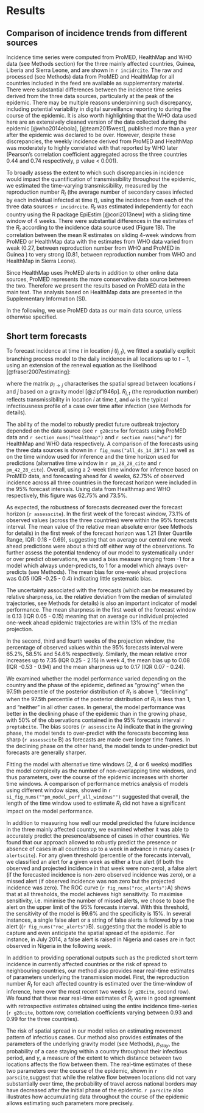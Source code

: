 # Results {#results}

## Comparison of incidence trends from different sources

Incidence time series were computed from ProMED, HealthMap and WHO
data (see Methods section) for the three mainly affected countries, 
Guinea, Liberia and Sierra Leone, and are shown in 
`r incidrcite`. The raw and processed (see Methods) data from ProMED 
and HealthMap for all countries included in the feed are available as
supplementary material. 
There were substantial differences between the incidence 
time series derived from the three data sources, particularly at the 
peak of the epidemic. There may be multiple reasons underpinning such
discrepancy, including potential variability in digital surveillance 
reporting to during the course of the epidemic. It is also worth 
highlighting that the WHO data used here are an extensively cleaned 
version of the data collected during the epidemic [@who2014ebola], 
[@team2015west], published more than a year after the epidemic was 
declared to be over. However, despite these discrepancies, the weekly 
incidence derived from ProMED and HealthMap was moderately to highly 
correlated with that reported by WHO later (Pearson's 
correlation coefficient aggregated across the three countries 
0.44 and 0.74 respectively, p value < 0.001).

To broadly assess the extent to which such discrepancies in incidence 
would impact the quantification of transmissibility throughout the 
epidemic, we estimated the time-varying transmissibility, measured by 
the reproduction number $R_t$ (the average number of secondary cases 
infected by each individual infected at time $t$),
using the incidence from each of the three data sources 
`r incidrcite`. 
$R_t$ was estimated independently for each country using 
the R package EpiEstim [@cori2013new] with a sliding time window of 4
weeks. There were substantial differences in the estimates of the $R_t$ 
according to the incidence data source used (Figure 1B). 
The correlation between the mean R estimates on sliding 4-week windows 
from ProMED or HealthMap data with the estimates from WHO data varied 
from weak (0.27, between reproduction number from WHO and ProMED in 
Guinea ) to very strong (0.81, between reproduction number from WHO
and HealthMap in Sierra Leone).

Since HealthMap uses ProMED alerts in addition to other online data 
sources, ProMED represents the more conservative data source between the 
two. Therefore we present the results based on ProMED data in the main
text. The analysis based on HealthMap data are presented in the 
Supplementary Information (SI).

In the following, we use ProMED data as our main data source, 
unless otherwise specified. 


## Short term forecasts

To forecast incidence at time $t$ in location $j$ ($I_{j, t}$), 
we fitted a spatially explicit branching process model to the daily
incidence in all locations up to 
$t - 1$, using an extension of the renewal equation as the likelihood 
[@fraser2007estimating]:

\begin{equation}
I_{j, t} \sim Poisson\left(\sum_{i = 1}^n\left({p_{i \rightarrow j} R_{i, t}
\sum_{s = 1}^t{I_{i, t - s} \omega_s}}\right)\right)
(\#eq:model)
\end{equation}

where the matrix $p_{i \rightarrow j}$ characterises the spatial
spread between locations $i$ and $j$ based on a gravity model
[@zipf1946p]. $R_{i, t}$ (the reproduction number) reflects 
transmissibility in location $i$ at time $t$, and $\omega$ is the
typical infectiousness profile of a case over time after infection 
(see Methods for details).


The ability of the model to robustly predict future outbreak
trajectory depended on the 
data source (see `r g28cite` for forcasts using ProMED data and 
`r section_nums("healthmap")` and `r section_nums("who")` 
for HealthMap and WHO data respectively. A comparison of the forecasts
using the three data sources is shown in `r fig_nums("all_ds_14_28")`.) 
as well as on the time 
window used for inference and 
the time horizon used for predictions (alternative time window in
`r pm_28_28_cite` and `r pm_42_28_cite`). 
Overall, using a 2-week time window for inference based on 
ProMED data, and forecasting ahead for 4 weeks, 62.75% of observed 
incidence across all three countries in the forecast horizon were included 
in the 95% forecast intervals.  Using data from Healthmap and 
WHO respectively, this figure was 62.75% and 73.5%.

As expected, the robustness of forecasts decreased over the 
forecast horizon (`r assesscite`). In the first week of the forecast
window, 73.1% of observed values (across the three countries) were 
within the 95% forecasts interval. The mean value of the relative mean 
absolute error (see Methods for details) in the first week of the
forecast horizon was 1.21 
(Inter Quartile Range, IQR: 0.18 - 0.69), suggesting that on average 
our central one 
week ahead predictions were about a third off either way of the 
observations. To further assess the potential tendency of our model 
to systematically under or over predict observations, we used a bias 
measure ranging from -1 for a model which always under-predicts, to 
1 for a model which always over-predicts (see Methods). 
The mean bias for one-week ahead projections was 0.05 (IQR -0.25 -
0.4) indicating little systematic bias. 

The uncertainty associated with the forecasts (which can be measured 
by relative sharpness, i.e. the 
relative deviation from the median of simulated trajectories, see Methods for 
details) is also an important 
indicator of model performance. The mean sharpness in the first week
of the forecast window is 0.13 (IQR 0.05 - 0.15) meaning that on average
our individual projected one-week ahead epidemic trajectories are
within 13% of the median projection.

In the second, third and fourth weeks of the projection window, the 
percentage of observed values within the 95% forecasts interval 
were  65.2%,  58.5% and 
54.6% respectively. Similarly, the mean relative error increases up to 
7.35 (IQR 0.25 - 2.15) in week 4, the mean bias up to 0.08 (IQR -0.53 -
0.94) and the mean sharpness up to 0.17 (IQR 0.07 - 0.24).


We examined whether the model performance varied depending on the
country and the phase of the epidemic, defined as "growing"
when the 97.5th percentile of the posterior distribution of $R_t$ is
above 1, "declining" when the 97.5th percentile of the posterior 
distribution of $R_t$ is less than 1, and "neither" in all other 
cases. In general, the model performance was better in the declining 
phase of the epidemic than in the growing phase, with 50% of the 
observations contained in the 95% forecasts interval 
`r proptabcite`. The bias scores (`r assesscite` A) 
indicate that in the growing phase, the model tends to over-predict 
with the forecasts becoming less sharp (`r assesscite` B)  as 
forecasts are made over longer time frames. In the declining phase on 
the other hand, the model tends to under-predict but forecasts are 
generally sharper.

Fitting the model with alternative time windows (2, 4 or 6 weeks) 
modifies the model complexity as the number of non-overlapping time 
windows, and thus parameters, over the course of the epidemic
increases with shorter time windows. A comparison of 
performance metrics analysis of models using 
different window sizes, showed in 
`r si_fig_nums(""pm_model_perf_all_windows"")` suggested that overall, the 
length of the time window used to estimate $R_t$ did not have a
significant impact on the model performance. 


In addition to measuring how well our model predicted the future 
incidence in the three mainly affected country, we examined whether 
it was able to accurately predict the presence/absence of cases in 
other countries. We found that our approach allowed to robustly
predict the presence or absence of cases in all countries up to a week 
in advance in many cases (`r alertscite`). 
 For any given threshold (percentile of the forecasts interval), we
classified an alert for a given week as either a true alert (if both 
the observed and projected incidence in that week were non-zero), 
a false alert (if the forecasted incidence is non-zero observed 
incidence was zero), or a missed alert (if observed incidence was non 
zero but the projected incidence was zero). The ROC curve 
(`r fig_nums("roc_alerts")`A) shows that at all thresholds, the model achieves 
high sensitivity. To maximise 
sensitivity, i.e. minimise the number of missed alerts, we chose to 
base the alert on the upper limit of the 95% forecasts interval. 
With this threshold, the sensitivity of the model is 99.6% and the 
specificity is 15%. In several 
instances, a single false alert or a string of false alerts is
followed by a true alert ((`r fig_nums("roc_alerts")`B).
suggesting that the model is able to capture and even anticipate the 
spatial spread of the epidemic. For instance, in July 2014, a false 
alert is raised in Nigeria and cases are in fact observed in Nigeria
in the following week.

In addition to providing operational outputs such as the predicted 
short term incidence in currently affected countries or the risk of 
spread to neighbouring countries, our method also provides near
real-time estimates of parameters underlying the transmission model. 
First, the reproduction number $R_t$ for each affected country is 
estimated over the time-window of inference, here over the most recent 
two weeks (`r g28cite`, second row). We found that these near
real-time estimates of $R_t$ were in good agreement with retrospective 
estimates obtained using the entire incidence time-series (`r g28cite`, 
bottom row, correlation coefficients varying between 0.93 and 0.99 for
the three countries).

The risk of spatial spread in our model relies on estimating movement 
pattern of infectious cases. Our method also provides estimates of the 
parameters of the underlying gravity model (see Methods), $p_{stay}$, 
the probability of a case staying within a country throughout their 
infectious period, and $\gamma$, a measure of the extent to which
distance between two locations affects the flow between them. 
The real-time estimates of these two parameters over the course of 
the epidemic, shown in `r parscite`,suggest that while the relative flow 
between locations did not vary substantially over time, the
probability of travel across national borders may have decreased after 
the initial phase of the epidemic. `r parscite` also illustrates how 
accumulating data throughout the course of the epidemic allows 
estimating such parameters more precisely. 

